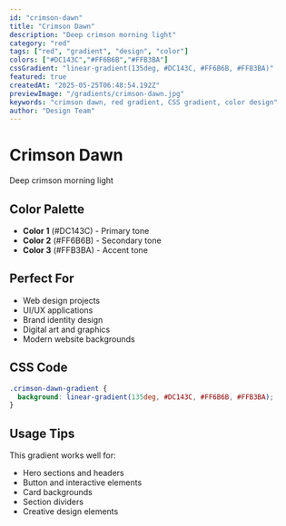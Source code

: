 ```yaml
---
id: "crimson-dawn"
title: "Crimson Dawn"
description: "Deep crimson morning light"
category: "red"
tags: ["red", "gradient", "design", "color"]
colors: ["#DC143C","#FF6B6B","#FFB3BA"]
cssGradient: "linear-gradient(135deg, #DC143C, #FF6B6B, #FFB3BA)"
featured: true
createdAt: "2025-05-25T06:48:54.192Z"
previewImage: "/gradients/crimson-dawn.jpg"
keywords: "crimson dawn, red gradient, CSS gradient, color design"
author: "Design Team"
---
```


# Crimson Dawn

Deep crimson morning light

## Color Palette

- **Color 1** (#DC143C) - Primary tone
- **Color 2** (#FF6B6B) - Secondary tone
- **Color 3** (#FFB3BA) - Accent tone

## Perfect For

- Web design projects
- UI/UX applications
- Brand identity design
- Digital art and graphics
- Modern website backgrounds

## CSS Code

```css
.crimson-dawn-gradient {
  background: linear-gradient(135deg, #DC143C, #FF6B6B, #FFB3BA);
}
```

## Usage Tips

This gradient works well for:
- Hero sections and headers
- Button and interactive elements
- Card backgrounds
- Section dividers
- Creative design elements
